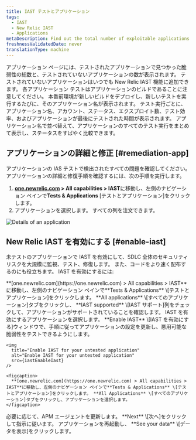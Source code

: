 ```yaml
---
title: IAST テストとアプリケーション
tags:
  - IAST
  - New Relic IAST
  - Applications
metaDescription: Find out the total number of exploitable applications and safe applications you have.
freshnessValidatedDate: never
translationType: machine
---
```




アプリケーション ページには、テストされたアプリケーションで見つかった脆弱性の総数と、テストされていないアプリケーションの数が表示されます。 テストされていないアプリケーションはいつでも New Relic IAST 機能に追加できます。 各アプリケーション テストはアプリケーションのビルドであることに注意してください。 本番前環境が新しいビルドをデプロイし、新しいテストを実行するたびに、そのアプリケーション名が表示されます。 テスト実行ごとに、アプリケーション名、アカウント、ステータス、エクスプロイト数、テスト効率、およびアプリケーションが最後にテストされた時間が表示されます。 アプリケーション名で並べ替えて、アプリケーションのすべてのテスト実行をまとめて表示し、ステータスをすばやく比較できます。

## アプリケーションの詳細と修正 [#remediation-app]

アプリケーションの IAS テストで検出されたすべての問題を確認してください。 アプリケーションの詳細と修復手順を確認するには、次の手順を実行します。

1. **[one.newrelic.com](https://one.newrelic.com) > All capabilities > IAST**に移動し、左側のナビゲーション ペインで**Tests & Applications** \[テストとアプリケーション]をクリックします。
2. アプリケーションを選択します。 すべての列を注文できます。

<img
  title="Details of an application"
  alt="Details of an application"
  src={iastCoverageSummary}
/>

## New Relic IAST を有効にする [#enable-iast]

未テストのアプリケーションで IAST を有効にして、SDLC 全体のセキュリティ リスクを大規模に監視、テスト、修復します。 また、コードをより速く配布するのにも役立ちます。 IAST を有効にするには:

<Steps>
  <Step>
    **[one.newrelic.com](https://one.newrelic.com) > All capabilities > IAST**に移動し、左側のナビゲーション ペインで**Tests & Applications** \[テストとアプリケーション]をクリックします。  

  </Step>

  <Step>
    **All applications** \[すべてのアプリケーション]タブをクリックし、 **IAST supported** \[IAST サポート]列をチェックして、アプリケーションがサポートされていることを確認します。 IAST を有効にするアプリケーションを選択します。  

  </Step>

  <Step>
    **Enable IAST** \[IAST を有効にする]ウィンドウで、手順に従ってアプリケーションの設定を更新し、悪用可能な脆弱性をテストできるようにします。

    <img
      title="Enable IAST for your untested application"
      alt="Enable IAST for your untested application"
      src={iastEnableIast}
    />

    <figcaption>
      **[one.newrelic.com](https://one.newrelic.com) > All capabilities > IAST**に移動し、左側のナビゲーション ペインで**Tests & Applications** \[テストとアプリケーション]をクリックします。 **All Applications** \[すべてのアプリケーション]タブをクリックし、アプリケーションを選択します。
    </figcaption>
  </Step>

  <Step>
    必要に応じて、APM エージェントを更新します。
  </Step>

  <Step>
    **Next** \[次へ]をクリックして指示に従います。  

  </Step>

  <Step>
    アプリケーションを再起動し、 **See your data** \[データを表示]をクリックします。  

  </Step>
</Steps>